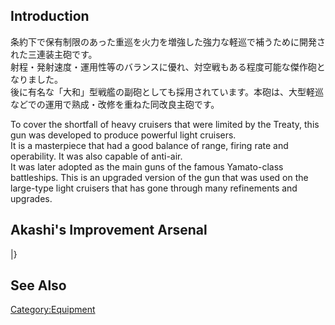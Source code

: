 {{EquipmentInfo}}

==Introduction==
条約下で保有制限のあった重巡を火力を増強した強力な軽巡で補うために開発された三連装主砲です。<br>射程・発射速度・運用性等のバランスに優れ、対空戦もある程度可能な傑作砲となりました。<br>後に有名な「大和」型戦艦の副砲としても採用されています。本砲は、大型軽巡などでの運用で熟成・改修を重ねた同改良主砲です。

To cover the shortfall of heavy cruisers that were limited by the Treaty, this gun was developed to produce powerful light cruisers.<br>
It is a masterpiece that had a good balance of range, firing rate and operability. It was also capable of anti-air.<br>
It was later adopted as the main guns of the famous Yamato-class battleships. This is an upgraded version of the gun that was used on the large-type light cruisers that has gone through many refinements and upgrades.

==Akashi's Improvement Arsenal==
{{AkashiWorkshop}}
{{AkashiWorkshopLine
|Name=15.5cm Triple Gun Mount Kai (Main)
|ItemType=RedGunMedium
|Fuel=15
|Ammo=120
|Steel=150
|Baux=30
|Mats0-5=6/7
|Mats6-9=8/9
|Mats10=9/10
|Screws0-5=4/5
|Screws6-9=5/7
|Screws10=2/3
|EquipConsume0-5=2x{{RedGunMedium|15.5cm Triple Gun Mount (Main)}}
|EquipConsume6-9=2x{{YellowGun|15.5cm Triple Gun Mount (Secondary)}}
|EquipConsume10=1x{{YellowGun|15.5cm Triple Gun Mount (Secondary)}}
|Sun=✓
|Fri=✓
|Sat=✓
|2ndShip=[[Ooyodo#First Upgrade|Ooyodo Kai]]
|Notes=Upgrades to [[15.5cm Triple Gun Mount Kai (Secondary)]] ★+7.
}}
|}

==See Also==

{{Equipmentlist}}
[[Category:Equipment]]
